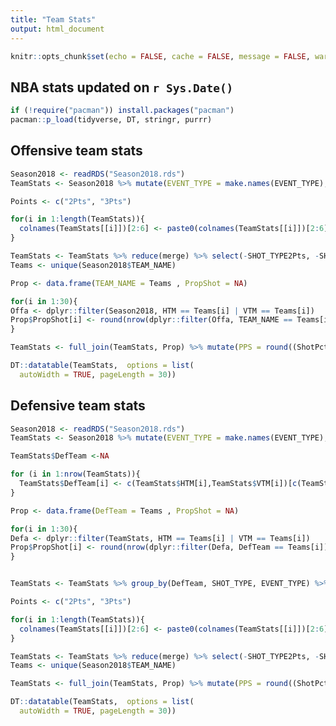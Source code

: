 ```yaml
---
title: "Team Stats"
output: html_document
---
```


```r
knitr::opts_chunk$set(echo = FALSE, cache = FALSE, message = FALSE, warning = FALSE)
```

## NBA stats updated on `r Sys.Date()`

```r
if (!require("pacman")) install.packages("pacman")
pacman::p_load(tidyverse, DT, stringr, purrr)
```

## Offensive team stats


```r
Season2018 <- readRDS("Season2018.rds")
TeamStats <- Season2018 %>% mutate(EVENT_TYPE = make.names(EVENT_TYPE), SHOT_TYPE = str_replace(SHOT_TYPE, " Field Goal", ""))  %>% group_by(TEAM_NAME, SHOT_TYPE, EVENT_TYPE) %>% dplyr::summarise(N = n()) %>% spread(key = EVENT_TYPE, value = N) %>% split(.$SHOT_TYPE) %>%  map(~mutate(.x, ShotPct = round(Made.Shot/(Made.Shot +Missed.Shot), 3), Total = Made.Shot + Missed.Shot))

Points <- c("2Pts", "3Pts")

for(i in 1:length(TeamStats)){
  colnames(TeamStats[[i]])[2:6] <- paste0(colnames(TeamStats[[i]])[2:6], Points[i])
}

TeamStats <- TeamStats %>% reduce(merge) %>% select(-SHOT_TYPE2Pts, -SHOT_TYPE3Pts, -Made.Shot2Pts, -Made.Shot3Pts, -Missed.Shot2Pts, -Missed.Shot3Pts) %>% mutate(TotalShots = Total2Pts + Total3Pts) %>% mutate(PercentageOf2s = round(Total2Pts/TotalShots,2),PercentageOf3s = round(Total3Pts/TotalShots, 2)) %>% select(-TotalShots, -Total2Pts, -Total3Pts)
Teams <- unique(Season2018$TEAM_NAME)

Prop <- data.frame(TEAM_NAME = Teams , PropShot = NA)

for(i in 1:30){
Offa <- dplyr::filter(Season2018, HTM == Teams[i] | VTM == Teams[i])
Prop$PropShot[i] <- round(nrow(dplyr::filter(Offa, TEAM_NAME == Teams[i]))/nrow(dplyr::filter(Offa,TEAM_NAME != Teams[i])),3)
}

TeamStats <- full_join(TeamStats, Prop) %>% mutate(PPS = round((ShotPct2Pts*2*PercentageOf2s)+(ShotPct3Pts*3*PercentageOf3s),3)) %>% mutate(AdjPPS = round((PPS * PropShot),3)) %>% arrange(desc(AdjPPS))
```

```r
DT::datatable(TeamStats,  options = list(
  autoWidth = TRUE, pageLength = 30))
```


## Defensive team stats


```r
Season2018 <- readRDS("Season2018.rds")
TeamStats <- Season2018 %>% mutate(EVENT_TYPE = make.names(EVENT_TYPE), SHOT_TYPE = str_replace(SHOT_TYPE, " Field Goal", ""))  

TeamStats$DefTeam <-NA

for (i in 1:nrow(TeamStats)){
  TeamStats$DefTeam[i] <- c(TeamStats$HTM[i],TeamStats$VTM[i])[c(TeamStats$HTM[i],TeamStats$VTM[i]) != TeamStats$TEAM_NAME[i]]
}

Prop <- data.frame(DefTeam = Teams , PropShot = NA)

for(i in 1:30){
Defa <- dplyr::filter(TeamStats, HTM == Teams[i] | VTM == Teams[i])
Prop$PropShot[i] <- round(nrow(dplyr::filter(Defa, DefTeam == Teams[i]))/nrow(dplyr::filter(Defa,DefTeam != Teams[i])),3)
}


TeamStats <- TeamStats %>% group_by(DefTeam, SHOT_TYPE, EVENT_TYPE) %>% dplyr::summarise(N = n()) %>% spread(key = EVENT_TYPE, value = N) %>% split(.$SHOT_TYPE) %>%  map(~mutate(.x, ShotPct = round(Made.Shot/(Made.Shot +Missed.Shot), 3), Total = Made.Shot + Missed.Shot))

Points <- c("2Pts", "3Pts")

for(i in 1:length(TeamStats)){
  colnames(TeamStats[[i]])[2:6] <- paste0(colnames(TeamStats[[i]])[2:6], Points[i])
}

TeamStats <- TeamStats %>% reduce(merge) %>% select(-SHOT_TYPE2Pts, -SHOT_TYPE3Pts, -Made.Shot2Pts, -Made.Shot3Pts, -Missed.Shot2Pts, -Missed.Shot3Pts) %>% mutate(TotalShots = Total2Pts + Total3Pts) %>% mutate(PercentageOf2s = round(Total2Pts/TotalShots,2),PercentageOf3s = round(Total3Pts/TotalShots, 2)) %>% select(-TotalShots, -Total2Pts, -Total3Pts)
Teams <- unique(Season2018$TEAM_NAME)

TeamStats <- full_join(TeamStats, Prop) %>% mutate(PPS = round((ShotPct2Pts*2*PercentageOf2s)+(ShotPct3Pts*3*PercentageOf3s),3)) %>% mutate(AdjPPS = round((PPS * PropShot),3)) %>% arrange(AdjPPS)
```

```r
DT::datatable(TeamStats,  options = list(
  autoWidth = TRUE, pageLength = 30))
```
